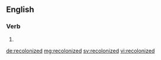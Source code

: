 ==English==

===Verb===
{{head|en}}

# {{en-past of|recolonize}}

[[de:recolonized]]
[[mg:recolonized]]
[[sv:recolonized]]
[[vi:recolonized]]